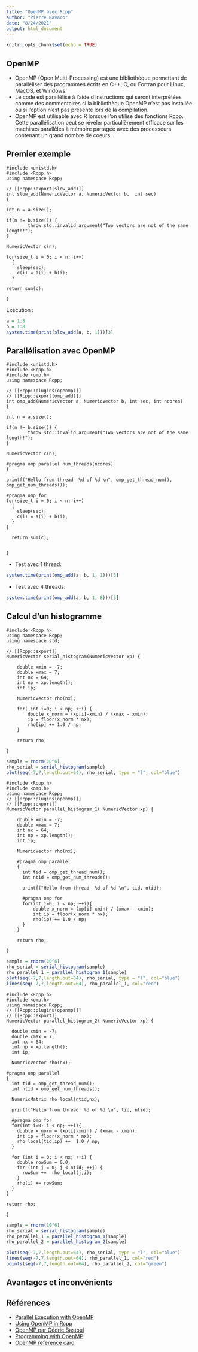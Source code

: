 ```yaml
---
title: "OpenMP avec Rcpp"
author: "Pierre Navaro"
date: "8/24/2021"
output: html_document
---
```


```r
knitr::opts_chunk$set(echo = TRUE)
```

## OpenMP

- OpenMP (Open Multi-Processing) est une bibliothèque permettant de paralléliser des programmes écrits en C++, C, ou Fortran pour Linux, MacOS, et Windows.
- Le code est parallélisé à l'aide d'instructions qui seront interprétées comme des commentaires si la bibliothèque OpenMP n'est pas installée ou si l'option n'est pas présente lors de la compilation.
- OpenMP est utilisable avec R lorsque l'on utilise des fonctions Rcpp. Cette parallélisation peut se révéler particulièrement efficace sur les machines parallèles à mémoire partagée avec des processeurs contenant un grand nombre de coeurs.

## Premier exemple

```Rcpp
#include <unistd.h>
#include <Rcpp.h>
using namespace Rcpp;

// [[Rcpp::export(slow_add)]]
int slow_add(NumericVector a, NumericVector b,  int sec)
{

int n = a.size();

if(n != b.size()) {
        throw std::invalid_argument("Two vectors are not of the same length!");
}

NumericVector c(n);

for(size_t i = 0; i < n; i++)
  { 
    sleep(sec);
    c(i) = a(i) + b(i);
  }

return sum(c);
  
}
```

Exécution :

```R
a = 1:8
b = 1:8
system.time(print(slow_add(a, b, 1)))[3]
```

## Parallélisation avec OpenMP

```Rcpp
#include <unistd.h>
#include <Rcpp.h>
#include <omp.h>
using namespace Rcpp;

// [[Rcpp::plugins(openmp)]]
// [[Rcpp::export(omp_add)]]
int omp_add(NumericVector a, NumericVector b, int sec, int ncores)
{
  
int n = a.size();

if(n != b.size()) {
        throw std::invalid_argument("Two vectors are not of the same length!");
}

NumericVector c(n);
  
#pragma omp parallel num_threads(ncores)
{

printf("Hello from thread  %d of %d \n", omp_get_thread_num(), omp_get_num_threads());

#pragma omp for
for(size_t i = 0; i < n; i++)
  { 
    sleep(sec);
    c(i) = a(i) + b(i);
  }
}

  return sum(c);
  

}
```

- Test avec 1 thread:
```R
system.time(print(omp_add(a, b, 1, 1)))[3]
```

- Test avec 4 threads:
```R
system.time(print(omp_add(a, b, 1, 8)))[3]
```

## Calcul d'un histogramme


```Rcpp
#include <Rcpp.h>
using namespace Rcpp;
using namespace std;

// [[Rcpp::export]]
NumericVector serial_histogram(NumericVector xp) {
  
    double xmin = -7;
    double xmax = 7;
    int nx = 64;
    int np = xp.length();
    int ip;
    
    NumericVector rho(nx);
    
    for( int i=0; i < np; ++i) {
        double x_norm = (xp[i]-xmin) / (xmax - xmin);
        ip = floor(x_norm * nx);
        rho[ip] += 1.0 / np;
    }
        
    return rho;
        
}
```

```R
sample = rnorm(10^6)
rho_serial = serial_histogram(sample)
plot(seq(-7,7,length.out=64), rho_serial, type = "l", col="blue")
```

```Rcpp
#include <Rcpp.h>
#include <omp.h>
using namespace Rcpp;
// [[Rcpp::plugins(openmp)]]
// [[Rcpp::export]]
NumericVector parallel_histogram_1( NumericVector xp) {
  
    double xmin = -7;
    double xmax = 7;
    int nx = 64;
    int np = xp.length();
    int ip;

    NumericVector rho(nx);
    
    #pragma omp parallel 
    {
      int tid = omp_get_thread_num();
      int ntid = omp_get_num_threads();
      
      printf("Hello from thread  %d of %d \n", tid, ntid);
        
      #pragma omp for
      for(int i=0; i < np; ++i){
          double x_norm = (xp[i]-xmin) / (xmax - xmin);
          int ip = floor(x_norm * nx);
          rho(ip) += 1.0 / np;
      }
    }

    return rho;

}
```

```R
sample = rnorm(10^6)
rho_serial = serial_histogram(sample)
rho_parallel_1 = parallel_histogram_1(sample)
plot(seq(-7,7,length.out=64), rho_serial, type = "l", col="blue")
lines(seq(-7,7,length.out=64), rho_parallel_1, col="red")
```


```Rcpp
#include <Rcpp.h>
#include <omp.h>
using namespace Rcpp;
// [[Rcpp::plugins(openmp)]]
// [[Rcpp::export]]
NumericVector parallel_histogram_2( NumericVector xp) {
  
  double xmin = -7;
  double xmax = 7;
  int nx = 64;
  int np = xp.length();
  int ip;
  
  NumericVector rho(nx);
  
#pragma omp parallel 
{
  int tid = omp_get_thread_num();
  int ntid = omp_get_num_threads();
  
  NumericMatrix rho_local(ntid,nx);
  
  printf("Hello from thread  %d of %d \n", tid, ntid);
  
  #pragma omp for
  for(int i=0; i < np; ++i){
    double x_norm = (xp[i]-xmin) / (xmax - xmin);
    int ip = floor(x_norm * nx);
    rho_local(tid,ip) +=  1.0 / np;
  }

  for (int i = 0; i < nx; ++i) {
    double rowSum = 0.0;
    for (int j = 0; j < ntid; ++j) {
      rowSum +=  rho_local(j,i);
    }
    rho(i) += rowSum; 
  }
}

return rho;

}
```

```R
sample = rnorm(10^6)
rho_serial = serial_histogram(sample)
rho_parallel_1 = parallel_histogram_1(sample)
rho_parallel_2 = parallel_histogram_2(sample)

plot(seq(-7,7,length.out=64), rho_serial, type = "l", col="blue")
lines(seq(-7,7,length.out=64), rho_parallel_1, col="red")
points(seq(-7,7,length.out=64), rho_parallel_2, col="green")
```

## Avantages et inconvénients

## Références

- [Parallel Execution with OpenMP](https://scholar.princeton.edu/sites/default/files/q-aps/files/slides_day4_pm.pdf)
- [Using OpenMP in Rcpp](https://mfasiolo.github.io/sc2-2019/rcpp_advanced_iii/1_openmp/)
- [OpenMP par Cédric Bastoul](http://icps.u-strasbg.fr/people/bastoul/public_html/teaching/openmp/bastoul_cours_openmp.pdf)
- [Programming with OpenMP](https://cw.fel.cvut.cz/old/_media/courses/b4m35pag/lab5_slides-openmp.pdf)
- [OpenMP reference card](https://www.openmp.org/wp-content/uploads/OpenMP-4.0-C.pdf)


